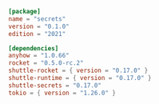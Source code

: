 ```toml Cargo.toml
[package]
name = "secrets"
version = "0.1.0"
edition = "2021"

[dependencies]
anyhow = "1.0.66"
rocket = "0.5.0-rc.2"
shuttle-rocket = { version = "0.17.0" }
shuttle-runtime = { version = "0.17.0" }
shuttle-secrets = "0.17.0"
tokio = { version = "1.26.0" }

```

